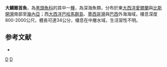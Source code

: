 {{Speciesbox
| taxon = Conocara macropterum
| status = NE
| status_system = IUCN3.1
| image = Conocara macropterum1.jpg
| binomial_authority = [[Vaillant|Vaillant]], 1888
| synonyms = *''Alepocephalus macropterus '',Vaillant, 1888 
*'' Conocara macroptera '',Vaillant, 1888 
*''Conocara mcdonaldi '',Goode & Bean, 1896 
}}

'''大鰭錐首魚'''，為[[黑頭魚科|黑頭魚科]]的其中一[[種|種]]，為深海魚類，分布於東[[大西洋|大西洋]][[愛爾蘭|愛爾蘭]]與[[比斯開灣|比斯開灣]]南部至[[幾內亞|幾內亞]]；西[[大西洋|大西洋]][[巴哈馬群島|巴哈馬群島]]、[[墨西哥灣|墨西哥灣]]與[[巴西|巴西]]外海海域，棲息深度800-2000公尺，體長可達34公分，棲息在中層水域，生活習性不明。

==参考文献==
*{{FishBase_species|genus=Conocara|species=macropterum|year=2015|month=9}}

{{taxonbar}}
[[Category:_1888年描述的鱼类|D]]
[[Category:錐首魚屬|D]]